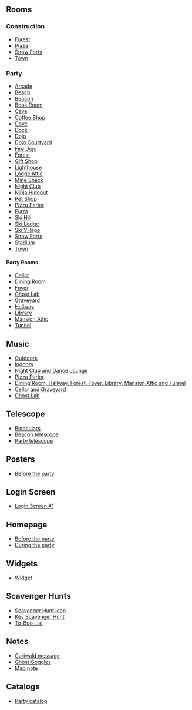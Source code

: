 
==Rooms==
===Construction===
*[[Media:HalloweenParty2012PreForest.swf|Forest]]
*[[Media:HalloweenParty2012PrePlaza.swf|Plaza]]
*[[Media:HalloweenParty2012PreForts.swf|Snow Forts]]
*[[Media:RoomsTown-HalloweenParty2012Pre.swf|Town]]

===Party===
*[[Media:HalloweenParty2012Lounge.swf|Arcade]]
*[[Media:HalloweenParty2012Beach.swf|Beach]]
*[[Media:HalloweenParty2012Beacon.swf|Beacon]]
*[[Media:HalloweenParty2012Book.swf|Book Room]]
*[[Media:HalloweenParty2012Cave.swf|Cave]]
*[[Media:HalloweenParty2012Coffee.swf|Coffee Shop]]
*[[Media:HalloweenParty2012Cove.swf|Cove]]
*[[Media:HalloweenParty2012Dock.swf|Dock]]
*[[Media:HalloweenParty2012Dojo.swf|Dojo]]
*[[Media:HalloweenParty2012Dojoext.swf|Dojo Courtyard]]
*[[Media:HalloweenParty2012Dojofire.swf|Fire Dojo]]
*[[Media:HalloweenParty2012Forest.swf|Forest]]
*[[Media:HalloweenParty2012Shop.swf|Gift Shop]]
*[[Media:HalloweenParty2012Lighthouse.swf|Lighthouse]]
*[[Media:HalloweenParty2012Attic.swf|Lodge Attic]]
*[[Media:HalloweenParty2012Shack.swf|Mine Shack]]
*[[Media:HalloweenParty2012Dance.swf|Night Club]]
*[[Media:HalloweenParty2012Dojohide.swf|Ninja Hideout]]
*[[Media:HalloweenParty2012Pet.swf|Pet Shop]]
*[[Media:HalloweenParty2012Pizza.swf|Pizza Parlor]]
*[[Media:HalloweenParty2012Plaza.swf|Plaza]]
*[[Media:HalloweenParty2012Mtn.swf|Ski Hill]]
*[[Media:HalloweenParty2012Lodge.swf|Ski Lodge]]
*[[Media:HalloweenParty2012Village.swf|Ski Village]]
*[[Media:HalloweenParty2012Forts.swf|Snow Forts]]
*[[Media:HalloweenParty2012Rink.swf|Stadium]]
*[[Media:RoomsTown-HalloweenParty2012.swf|Town]]

====Party Rooms====
*[[Media:HalloweenParty2012Party6.swf|Cellar]]
*[[Media:HalloweenParty2012Party3.swf|Dining Room]]
*[[Media:HalloweenParty2012Party1.swf|Foyer]]
*[[Media:HalloweenParty2012Party9.swf|Ghost Lab]]
*[[Media:HalloweenParty2012Party7.swf|Graveyard]]
*[[Media:HalloweenParty2012Party4.swf|Hallway]]
*[[Media:HalloweenParty2012Party2.swf|Library]]
*[[Media:HalloweenParty2012Party5.swf|Mansion Attic]]
*[[Media:HalloweenParty2012Party8.swf|Tunnel]]

==Music==
*[[Media:Music251.swf|Outdoors]]
*[[Media:Music252.swf|Indoors]]
*[[Media:Music223.swf|Night Club and Dance Lounge]]
*[[Media:Music253.swf|Pizza Parlor]]
*[[Media:Music339.swf|Dining Room, Hallway, Forest, Foyer, Library, Mansion Attic and Tunnel]]
*[[Media:Music340.swf|Cellar and Graveyard]]
*[[Media:Music338.swf|Ghost Lab]]

==Telescope==
*[[Media:Halloween2012BinocularsStormy.swf|Binoculars]]
*[[Media:Halloween2012TelescopeStormy.swf|Beacon telescope]]
*[[Media:Halloween2012TelescopeParty.swf|Party telescope]]

==Posters==
*[[Media:HalloweenParty2012PreCloseUpsPoster.swf|Before the party]]

==Login Screen==
*[[Media:HalloweenParty2012Pre-Awareness.swf|Login Screen #1]]

==Homepage==
*[[Media:FilesHomepageScene 148.swf|Before the party]]
*[[Media:FilesHomepageScene 185.swf|During the party]]

==Widgets==
*[[Media:CommunityFlashWidget-HalloweenParty2012.swf|Widget]]

==Scavenger Hunts==
*[[Media:HalloweenParty2012ScavengerHuntIcon.swf|Scavenger Hunt Icon]]
*[[Media:HalloweenParty2012ScavengerHunt.swf|Key Scavenger Hunt]]
*[[Media:HalloweenParty2012ScavengerHunt2.swf|To-Boo List]]

==Notes==
*[[Media:Halloween2012CloseUpsePartyNote1.swf|Gariwald message]]
*[[Media:Halloween2012CloseUpsePartyNote2.swf|Ghost Goggles]]
*[[Media:Halloween2012Party map note.swf|Map note]]

==Catalogs==
*[[Media:Halloween2012PartyCatalog.swf|Party catalog]]

{{Parties}}

